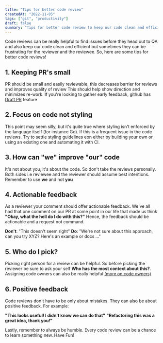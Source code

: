 ```yaml
---
title: "Tips for better code review"
createdAt: "2022-11-05"
tags: ["git", "productivity"]
draft: false
summary: "Tips for better code review to keep our code clean and efficient"
---
```


Code reviews can be really helpful to find issues before they head out to QA and also keep our code clean and efficient but sometimes they can be frustrating for the reviewer and the reviewee.
So, here are some tips for better code reviews!

## 1. Keeping PR's small

PR should be small and easily reviewable, this decreases barrier for reviews and improves quality of review
This should help show direction and minimizes re-work. If you're looking to gather early feedback, github has [Draft PR](https://docs.github.com/en/github/collaborating-with-pull-requests/proposing-changes-to-your-work-with-pull-requests/about-pull-requests#draft-pull-requests) feature

## 2. Focus on code not styling

This point may seem silly, but it's quite true where styling isn't enforced by the language itself (for instance Go).
If this is a frequent issue in the code reviews. Try to settle styling guidelines eon either by building your own or using an existing one and automating it with CI.

## 3. How can "we" improve "our" code

It's not about you, it's about the code. So don't take the reviews personally. Both sides i.e reviewee and the reviewer should assume best intentions.
Remember to use **we** and not **you**

## 4. Actionable feedback

As a reviewer your comment should offer actionable feedback.
We've all had that one comment on our PR at some point in our life that made us think **"Okay, what the hell do I do with this?"**
Hence, the feedback should be actionable and a request not command.

**Don't**: "This doesn't seem right"
**Do**: "We're not sure about this approach, can you try XYZ? Here's an example or docs ..."

## 5. Who do I pick?

Picking right person for a review can be helpful. So before picking the reviewer be sure to ask your self **Who has the most context about this?**.
Assigning code owners can also be really helpful [(more on code owners)](https://docs.github.com/en/repositories/managing-your-repositorys-settings-and-features/customizing-your-repository/about-code-owners)

## 6. Positive feedback

Code reviews don't have to be only about mistakes. They can also be about positive feedback.
For example:

**"This looks useful! I didn't know we can do that"**
**"Refactoring this was a great idea, thank you!"**

Lastly, remember to always be humble. Every code review can be a chance to learn something new. Have Fun!
